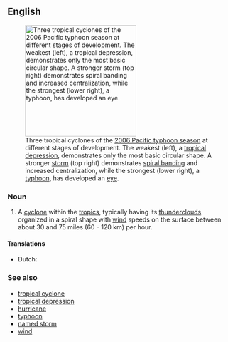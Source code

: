 {{also|tropical-storm}}
==English==
{{wikipedia}}
[[File:Maria, Bopha and Saomai 2006-08-07 0435Z.jpg|thumb|right|250px|Three tropical cyclones of the [[2006 Pacific typhoon season]] at different stages of development. The weakest (left), a [[tropical depression]], demonstrates only the most basic circular shape. A stronger [[tropical storm|storm]] (top right) demonstrates [[rainbands|spiral banding]] and increased centralization, while the strongest (lower right), a [[typhoon]], has developed an [[eye (cyclone)|eye]].]]

===Noun===
{{en-noun}}

# A [[cyclone]] within the [[tropics]], typically having its [[thundercloud]]s organized in a spiral shape with [[wind]] speeds on the surface between about 30 and 75 miles (60 - 120 km) per hour.

====Translations====
{{trans-top}}
* Dutch: {{t|nl|tropische storm|m}}
{{trans-mid}}
{{trans-bottom}}

===See also===
* [[tropical cyclone]]
* [[tropical depression]]
* [[hurricane]]
* [[typhoon]]
* [[named storm]]
* [[wind]]